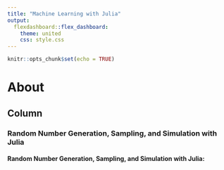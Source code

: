 ```yaml
---
title: "Machine Learning with Julia"
output: 
  flexdashboard::flex_dashboard:
    theme: united
    css: style.css
---
```


```r
knitr::opts_chunk$set(echo = TRUE)

```


About {data-navmenu="About"}
=====================================

Column {.tabset}
--------------------

### Random Number Generation, Sampling, and Simulation with Julia

#### Random Number Generation, Sampling, and Simulation with Julia:

